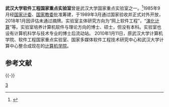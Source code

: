 '''武汉大学软件工程国家重点实验室'''曾是武汉大学国家重点实验室之一。<ref>{{Cite web |url=http://www.sklse.whu.edu.cn/ |title=软件工程国家重点实验室 |access-date=2016-12-04 |archive-url=https://web.archive.org/web/20161205084601/http://www.sklse.whu.edu.cn/ |archive-date=2016-12-05 |dead-url=yes }}</ref>1985年9月经[[国家计委|国家计委]]、[[国家教委|国家教委]]批准筹建，于1989年3月通过国家验收并正式对外开放，2018年1月因评估未通过摘牌。实验室主体研究方向为“网上软件工程”，“[[演化计算|演化计算]]”等。实验室培养计算机软件与理论方向的博士、硕士，但没有本科。实验室也设有计算机科学与技术专业的博士后流动站。 2010年1月11日，原武汉大学计算机学院、软件工程国家重点实验室、国家多媒体软件工程技术研究中心和武汉大学计算中心整合成现在的[[武汉大学计算机学院|计算机学院]]。

==参考文献==
{{Reflist}}

{{-}}
{{武汉大学}}

[[Category:武汉大学附属机构|3]]